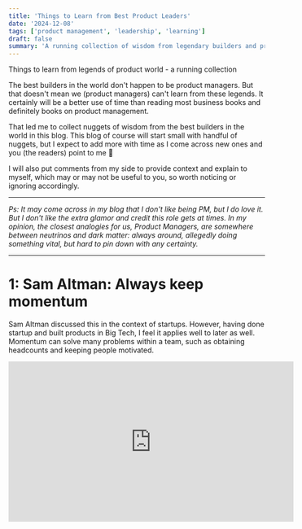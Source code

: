 ```yaml
---
title: 'Things to Learn from Best Product Leaders'
date: '2024-12-08'
tags: ['product management', 'leadership', 'learning']
draft: false
summary: 'A running collection of wisdom from legendary builders and product leaders in the tech industry'
---
```


Things to learn from legends of product world - a running collection

The best builders in the world don't happen to be product managers. But that doesn't mean we (product managers) can't learn from these legends. It certainly will be a better use of time than reading most business books and definitely books on product management.

That led me to collect nuggets of wisdom from the best builders in the world in this blog. This blog of course will start small with handful of nuggets, but I expect to add more with time as I come across new ones and you (the readers) point to me 🙂

I will also put comments from my side to provide context and explain to myself, which may or may not be useful to you, so worth noticing or ignoring accordingly.

---

<div className="my-8">
  <p>
    <i>
      Ps: It may come across in my blog that I don't like being PM, but I do love it. But I don't
      like the extra glamor and credit this role gets at times. In my opinion, the closest analogies
      for us, Product Managers, are somewhere between neutrinos and dark matter: always around,
      allegedly doing something vital, but hard to pin down with any certainty.
    </i>
  </p>
</div>

---

# 1: Sam Altman: Always keep momentum

Sam Altman discussed this in the context of startups. However, having done startup and built products in Big Tech, I feel it applies well to later as well. Momentum can solve many problems within a team, such as obtaining headcounts and keeping people motivated.

<iframe
  width="560"
  height="315"
  src="https://www.youtube.com/embed/8-XUeZPDw1I?si=-47ArCFSaAW6wWWy"
  title="YouTube video player"
  frameBorder="0"
  allow="accelerometer; autoplay; clipboard-write; encrypted-media; gyroscope; picture-in-picture; web-share"
  referrerPolicy="strict-origin-when-cross-origin"
  allowFullScreen
/>

One effective way to achieve this is to "always be (c)shipping," which I refer to as "ABC" for product management. This is especially critical in the B2B world, where waiting two years to ship can be disastrous for many reasons, including team promotions, attracting sales attention, generating interest, and more.

Recently, I came across "heartbeat framework" on this from Resend Cofounder - Zeno Rocha.

<Tweet id="1865410780360769830" />

# 2. Patrick Collison: Micro-pessimism, macro-optimism

I came across this from friend and [AppBrew CEO, Abhijeet](https://www.linkedin.com/in/abhijeet-singh-appbrew/) who showed 10 product rules his startup adheres. One of the top ones there was "Micro-pessimism, macro-optimism". It instantly clicked with me, as I had been struggling with this duality that our product is bad now but there is hope, and I want to give 200% to it.

Since then it has been one of the helpful product philosophy that I try to live by. I simply call it - "short-term pessimist, long-term optimist".

You need some paranoia to move things in short-term and make things constantly better. But you also need to motivate stakeholder (team, leadership, investors etc) of long-term potential and stay hopeful, and this philosophy helps me get that balance right.

<iframe
  width="560"
  height="315"
  src="https://www.youtube.com/embed/ExmFtOHfuc8?si=21pVeUIu9VVX8gR8"
  title="YouTube video player"
  frameBorder="0"
  allow="accelerometer; autoplay; clipboard-write; encrypted-media; gyroscope; picture-in-picture; web-share"
  referrerPolicy="strict-origin-when-cross-origin"
  allowFullScreen
/>

# 3. Steve Jobs: It's not demos but incredible customer benefit

It's easy to get distracted when building products - add a new scroll, new language support, or completely new feature. On the similar lines, it's easy to build cool demos for most (especially those AI demos).

But that doesn't mean it's right product things to do. Does it offer incredible customer benefit that competition just doesn't match? That is the question we need to ask ourselves.

<iframe
  width="560"
  height="315"
  src="https://www.youtube.com/embed/odWL3rIvpK0?si=XGtSB2UCWsWf0PFQ"
  title="YouTube video player"
  frameBorder="0"
  allow="accelerometer; autoplay; clipboard-write; encrypted-media; gyroscope; picture-in-picture; web-share"
  referrerPolicy="strict-origin-when-cross-origin"
  allowFullScreen
/>

# 4. Jensen Huang: Play the long game

This talk from Jensen Huang is a good reminder that great things in product takes time. Some prducts indeed skyrocket really fast, but in most it's not linear, quick path.

And we have to prepare for the avg case. That means being patient and have defined, meaningful milestone to keep things going wile aiming for killed product in the long term.

<iframe
  width="560"
  height="315"
  src="https://www.youtube.com/embed/lHTj_o1TGQ0?si=TwTvi1tRwqSE80gq"
  title="YouTube video player"
  frameBorder="0"
  allow="accelerometer; autoplay; clipboard-write; encrypted-media; gyroscope; picture-in-picture; web-share"
  referrerPolicy="strict-origin-when-cross-origin"
  allowFullScreen
/>
